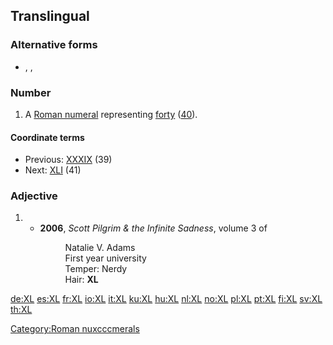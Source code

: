 ==Translingual==

===Alternative forms===
* {{l|mul|xl}}, {{l|mul|XXXX}}, {{l|mul|xxxx}}

===Number===
{{mul-number}}

# A [[Roman numeral]] representing [[forty]] ([[40]]).

====Coordinate terms====
* Previous: [[XXXIX]] (39)
* Next: [[XLI]] (41)

===Adjective===
{{head|mul|adjective}}

# {{initialism of|[[extra]] [[large]]|lang=en}}
#* '''2006''', ''Scott Pilgrim & the Infinite Sadness'', volume 3 of ''{{w|Scott Pilgrim}}''
#*:Natalie V. Adams
#*:First year university
#*:Temper: Nerdy
#*:Hair: '''XL'''

[[Category:Roman nuxcccmerals]]

[[de:XL]]
[[es:XL]]
[[fr:XL]]
[[io:XL]]
[[it:XL]]
[[ku:XL]]
[[hu:XL]]
[[nl:XL]]
[[no:XL]]
[[pl:XL]]
[[pt:XL]]
[[fi:XL]]
[[sv:XL]]
[[th:XL]]